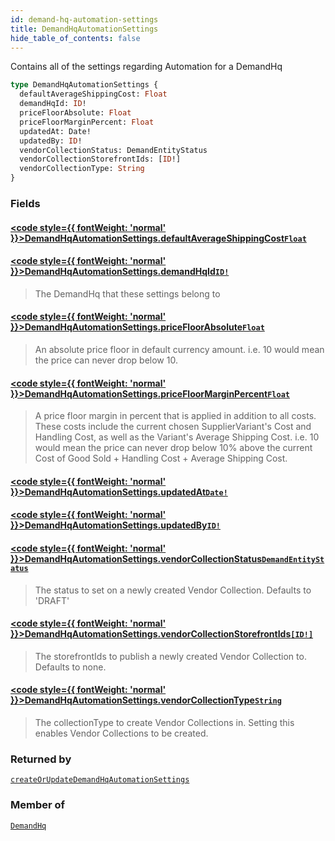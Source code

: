 ```yaml
---
id: demand-hq-automation-settings
title: DemandHqAutomationSettings
hide_table_of_contents: false
---
```








Contains all of the settings regarding Automation for a DemandHq

```graphql
type DemandHqAutomationSettings {
  defaultAverageShippingCost: Float
  demandHqId: ID!
  priceFloorAbsolute: Float
  priceFloorMarginPercent: Float
  updatedAt: Date!
  updatedBy: ID!
  vendorCollectionStatus: DemandEntityStatus
  vendorCollectionStorefrontIds: [ID!]
  vendorCollectionType: String
}
```


### Fields

#### [<code style={{ fontWeight: 'normal' }}>DemandHqAutomationSettings.<b>defaultAverageShippingCost</b></code>](#)<Bullet />[`Float`](/demand/api/graphql-admin/reference/scalars/float) <Badge class="secondary" text="scalar"/>
> 
> 

#### [<code style={{ fontWeight: 'normal' }}>DemandHqAutomationSettings.<b>demandHqId</b></code>](#)<Bullet />[`ID!`](/demand/api/graphql-admin/reference/scalars/id) <Badge class="secondary" text="non-null"/> <Badge class="secondary" text="scalar"/>
> The DemandHq that these settings belong to
> 

#### [<code style={{ fontWeight: 'normal' }}>DemandHqAutomationSettings.<b>priceFloorAbsolute</b></code>](#)<Bullet />[`Float`](/demand/api/graphql-admin/reference/scalars/float) <Badge class="secondary" text="scalar"/>
> An absolute price floor in default currency amount. i.e. 10 would mean the price can never drop below 10.
> 

#### [<code style={{ fontWeight: 'normal' }}>DemandHqAutomationSettings.<b>priceFloorMarginPercent</b></code>](#)<Bullet />[`Float`](/demand/api/graphql-admin/reference/scalars/float) <Badge class="secondary" text="scalar"/>
> A price floor margin in percent that is applied in addition to all costs.
These costs include the current chosen SupplierVariant's Cost and Handling
Cost, as well as the Variant's Average Shipping Cost.
i.e. 10 would mean the price can never drop below 10% above the current Cost
of Good Sold + Handling Cost + Average Shipping Cost.
> 

#### [<code style={{ fontWeight: 'normal' }}>DemandHqAutomationSettings.<b>updatedAt</b></code>](#)<Bullet />[`Date!`](/demand/api/graphql-admin/reference/scalars/date) <Badge class="secondary" text="non-null"/> <Badge class="secondary" text="scalar"/>
> 
> 

#### [<code style={{ fontWeight: 'normal' }}>DemandHqAutomationSettings.<b>updatedBy</b></code>](#)<Bullet />[`ID!`](/demand/api/graphql-admin/reference/scalars/id) <Badge class="secondary" text="non-null"/> <Badge class="secondary" text="scalar"/>
> 
> 

#### [<code style={{ fontWeight: 'normal' }}>DemandHqAutomationSettings.<b>vendorCollectionStatus</b></code>](#)<Bullet />[`DemandEntityStatus`](/demand/api/graphql-admin/reference/enums/demand-entity-status) <Badge class="secondary" text="enum"/>
> The status to set on a newly created Vendor Collection. Defaults to 'DRAFT'
> 

#### [<code style={{ fontWeight: 'normal' }}>DemandHqAutomationSettings.<b>vendorCollectionStorefrontIds</b></code>](#)<Bullet />[`[ID!]`](/demand/api/graphql-admin/reference/scalars/id) <Badge class="secondary" text="list"/> <Badge class="secondary" text="scalar"/>
> The storefrontIds to publish a newly created Vendor Collection to. Defaults to none.
> 

#### [<code style={{ fontWeight: 'normal' }}>DemandHqAutomationSettings.<b>vendorCollectionType</b></code>](#)<Bullet />[`String`](/demand/api/graphql-admin/reference/scalars/string) <Badge class="secondary" text="scalar"/>
> The collectionType to create Vendor Collections in. Setting this enables Vendor Collections to be created.
> 



### Returned by

[`createOrUpdateDemandHqAutomationSettings`](/demand/api/graphql-admin/reference/mutations/create-or-update-demand-hq-automation-settings)  <Badge class="secondary" text="mutation"/>

### Member of

[`DemandHq`](/demand/api/graphql-admin/reference/objects/demand-hq)  <Badge class="secondary" text="object"/>



